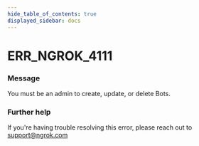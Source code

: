 ```yaml
---
hide_table_of_contents: true
displayed_sidebar: docs
---
```



# ERR_NGROK_4111

### Message

You must be an admin to create, update, or delete Bots.

<ErrorDetails error="err_ngrok_4111" />

### Further help

If you're having trouble resolving this error, please reach out to [support@ngrok.com](mailto:support@ngrok.com?subject=Help%20with%20ERR_NGROK_4111)

